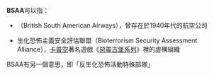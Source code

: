 '''BSAA'''可以指：
*{{link-en|英國南美航空公司|British South American Airways}}（British South American Airways），曾存在於1940年代的航空公司
*生化恐怖主義安全評估聯盟（Bioterrorism Security Assessment Alliance），[[卡普空|卡普空]]著名遊戲《[[惡靈古堡系列|惡靈古堡系列]]》裡的虛構組織
BSAA有另一個意思，即「反生化恐怖活動特殊部隊」
{{Disambig|BSAA|Cat=四字拉丁字母縮寫消歧義}}
